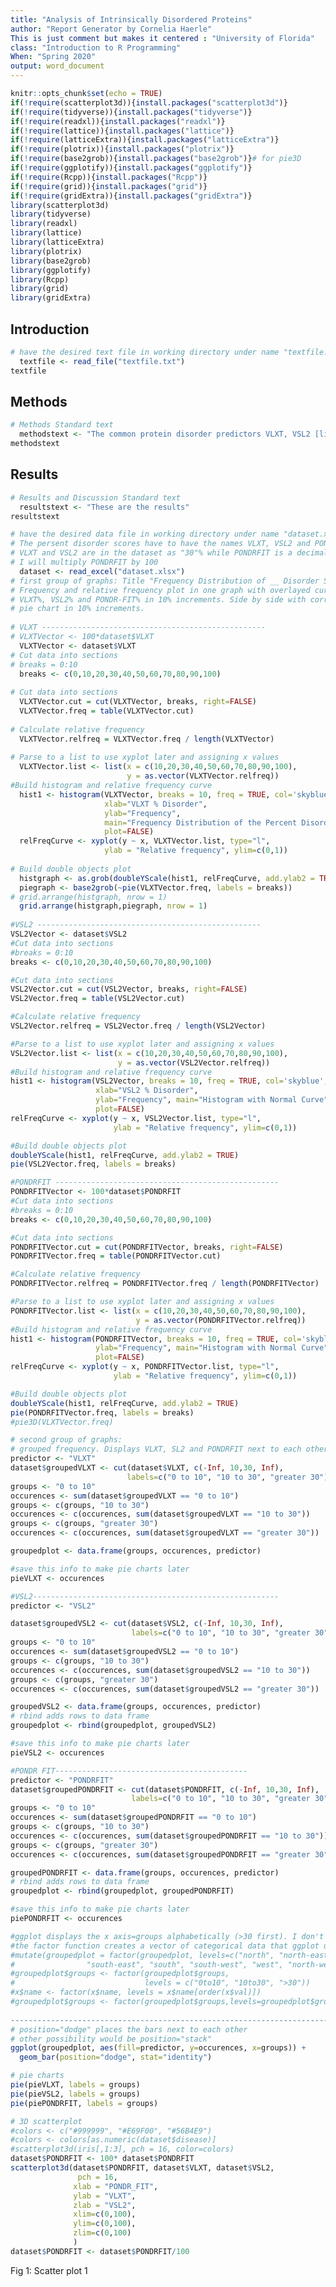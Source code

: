 ```yaml
---
title: "Analysis of Intrinsically Disordered Proteins"
author: "Report Generator by Cornelia Haerle"
This is just comment but makes it centered : "University of Florida"
class: "Introduction to R Programming"
When: "Spring 2020"
output: word_document
---
```


```r
knitr::opts_chunk$set(echo = TRUE)
if(!require(scatterplot3d)){install.packages("scatterplot3d")}
if(!require(tidyverse)){install.packages("tidyverse")}
if(!require(readxl)){install.packages("readxl")}
if(!require(lattice)){install.packages("lattice")}
if(!require(latticeExtra)){install.packages("latticeExtra")}
if(!require(plotrix)){install.packages("plotrix")}
if(!require(base2grob)){install.packages("base2grob")}# for pie3D
if(!require(ggplotify)){install.packages("ggplotify")}
if(!require(Rcpp)){install.packages("Rcpp")}
if(!require(grid)){install.packages("grid")}
if(!require(gridExtra)){install.packages("gridExtra")}
library(scatterplot3d)
library(tidyverse)
library(readxl)
library(lattice)
library(latticeExtra)
library(plotrix) 
library(base2grob)
library(ggplotify)
library(Rcpp) 
library(grid)
library(gridExtra)

```

## Introduction

```r
# have the desired text file in working directory under name "textfile.txt"
  textfile <- read_file("textfile.txt") 
textfile
```

## Methods
```r
# Methods Standard text
  methodstext <- "The common protein disorder predictors VLXT, VSL2 [link](http://www.pondr.com) and the metapredictor PONDRFIT [link](http://original.disprot.org/pondr-fit.php) that are being provided by the input file are analyzed and visualized "
methodstext
```

## Results
```r
# Results and Discussion Standard text
  resultstext <- "These are the results"
resultstext
```

```r
# have the desired data file in working directory under name "dataset.xlsx".
# The persent disorder scores have to have the names VLXT, VSL2 and PONDRFIT.
# VLXT and VSL2 are in the dataset as "30"% while PONDRFIT is a decimal (0.3) so
# I will multiply PONDRFIT by 100
  dataset <- read_excel("dataset.xlsx")
# first group of graphs: Title "Frequency Distribution of __ Disorder Score"
# Frequency and relative frequency plot in one graph with overlayed curve for 
# VLXT%, VSL2% and PONDR-FIT% in 10% increments. Side by side with corresponding 
# pie chart in 10% increments.
    
# VLXT --------------------------------------------------
# VLXTVector <- 100*dataset$VLXT
  VLXTVector <- dataset$VLXT  
# Cut data into sections
# breaks = 0:10
  breaks <- c(0,10,20,30,40,50,60,70,80,90,100) 
    
# Cut data into sections
  VLXTVector.cut = cut(VLXTVector, breaks, right=FALSE)
  VLXTVector.freq = table(VLXTVector.cut) 
    
# Calculate relative frequency
  VLXTVector.relfreq = VLXTVector.freq / length(VLXTVector) 
    
# Parse to a list to use xyplot later and assigning x values
  VLXTVector.list <- list(x = c(10,20,30,40,50,60,70,80,90,100), 
                          y = as.vector(VLXTVector.relfreq))
#Build histogram and relative frequency curve
  hist1 <- histogram(VLXTVector, breaks = 10, freq = TRUE, col='skyblue',
                     xlab="VLXT % Disorder", 
                     ylab="Frequency", 
                     main="Frequency Distribution of the Percent Disorder Score", 
                     plot=FALSE)
  relFreqCurve <- xyplot(y ~ x, VLXTVector.list, type="l", 
                     ylab = "Relative frequency", ylim=c(0,1))
    
# Build double objects plot
  histgraph <- as.grob(doubleYScale(hist1, relFreqCurve, add.ylab2 = TRUE))
  piegraph <- base2grob(~pie(VLXTVector.freq, labels = breaks))
# grid.arrange(histgraph, nrow = 1)
  grid.arrange(histgraph,piegraph, nrow = 1)
  
#VSL2 --------------------------------------------------
VSL2Vector <- dataset$VSL2
#Cut data into sections
#breaks = 0:10
breaks <- c(0,10,20,30,40,50,60,70,80,90,100) 

#Cut data into sections
VSL2Vector.cut = cut(VSL2Vector, breaks, right=FALSE)
VSL2Vector.freq = table(VSL2Vector.cut) 

#Calculate relative frequency
VSL2Vector.relfreq = VSL2Vector.freq / length(VSL2Vector) 

#Parse to a list to use xyplot later and assigning x values
VSL2Vector.list <- list(x = c(10,20,30,40,50,60,70,80,90,100), 
                        y = as.vector(VSL2Vector.relfreq))
#Build histogram and relative frequency curve
hist1 <- histogram(VSL2Vector, breaks = 10, freq = TRUE, col='skyblue', 
                   xlab="VSL2 % Disorder", 
                   ylab="Frequency", main="Histogram with Normal Curve",
                   plot=FALSE)
relFreqCurve <- xyplot(y ~ x, VSL2Vector.list, type="l", 
                       ylab = "Relative frequency", ylim=c(0,1))

#Build double objects plot
doubleYScale(hist1, relFreqCurve, add.ylab2 = TRUE)
pie(VSL2Vector.freq, labels = breaks)

#PONDRFIT --------------------------------------------------
PONDRFITVector <- 100*dataset$PONDRFIT
#Cut data into sections
#breaks = 0:10
breaks <- c(0,10,20,30,40,50,60,70,80,90,100) 

#Cut data into sections
PONDRFITVector.cut = cut(PONDRFITVector, breaks, right=FALSE)
PONDRFITVector.freq = table(PONDRFITVector.cut) 

#Calculate relative frequency
PONDRFITVector.relfreq = PONDRFITVector.freq / length(PONDRFITVector) 

#Parse to a list to use xyplot later and assigning x values
PONDRFITVector.list <- list(x = c(10,20,30,40,50,60,70,80,90,100), 
                            y = as.vector(PONDRFITVector.relfreq))
#Build histogram and relative frequency curve
hist1 <- histogram(PONDRFITVector, breaks = 10, freq = TRUE, col='skyblue', xlab="PONDRFIT % Disorder", 
                   ylab="Frequency", main="Histogram with Normal Curve",
                   plot=FALSE)
relFreqCurve <- xyplot(y ~ x, PONDRFITVector.list, type="l", 
                       ylab = "Relative frequency", ylim=c(0,1))

#Build double objects plot
doubleYScale(hist1, relFreqCurve, add.ylab2 = TRUE)
pie(PONDRFITVector.freq, labels = breaks)
#pie3D(VLXTVector.freq)

```


```r
# second group of graphs:
# grouped frequency. Displays VLXT, SL2 and PONDRFIT next to each other for the 3 groups
predictor <- "VLXT"
dataset$groupedVLXT <- cut(dataset$VLXT, c(-Inf, 10,30, Inf),
                          labels=c("0 to 10", "10 to 30", "greater 30"))
groups <- "0 to 10"
occurences <- sum(dataset$groupedVLXT == "0 to 10")
groups <- c(groups, "10 to 30")
occurences <- c(occurences, sum(dataset$groupedVLXT == "10 to 30"))
groups <- c(groups, "greater 30")
occurences <- c(occurences, sum(dataset$groupedVLXT == "greater 30"))

groupedplot <- data.frame(groups, occurences, predictor)

#save this info to make pie charts later
pieVLXT <- occurences

#VSL2-------------------------------------------------------
predictor <- "VSL2"

dataset$groupedVSL2 <- cut(dataset$VSL2, c(-Inf, 10,30, Inf),
                           labels=c("0 to 10", "10 to 30", "greater 30"))
groups <- "0 to 10"
occurences <- sum(dataset$groupedVSL2 == "0 to 10")
groups <- c(groups, "10 to 30")
occurences <- c(occurences, sum(dataset$groupedVSL2 == "10 to 30"))
groups <- c(groups, "greater 30")
occurences <- c(occurences, sum(dataset$groupedVSL2 == "greater 30"))

groupedVSL2 <- data.frame(groups, occurences, predictor)
# rbind adds rows to data frame
groupedplot <- rbind(groupedplot, groupedVSL2)

#save this info to make pie charts later
pieVSL2 <- occurences

#PONDR FIT-------------------------------------------
predictor <- "PONDRFIT"
dataset$groupedPONDRFIT <- cut(dataset$PONDRFIT, c(-Inf, 10,30, Inf),
                           labels=c("0 to 10", "10 to 30", "greater 30"))
groups <- "0 to 10"
occurences <- sum(dataset$groupedPONDRFIT == "0 to 10")
groups <- c(groups, "10 to 30")
occurences <- c(occurences, sum(dataset$groupedPONDRFIT == "10 to 30"))
groups <- c(groups, "greater 30")
occurences <- c(occurences, sum(dataset$groupedPONDRFIT == "greater 30"))

groupedPONDRFIT <- data.frame(groups, occurences, predictor)
# rbind adds rows to data frame
groupedplot <- rbind(groupedplot, groupedPONDRFIT)

#save this info to make pie charts later
piePONDRFIT <- occurences

#ggplot displays the x axis=groups alphabetically (>30 first). I don't want that
#the factor function creates a vector of categorical data that ggplot uses to sort
#mutate(groupedplot = factor(groupedplot, levels=c("north", "north-east", "east", 
#                "south-east", "south", "south-west", "west", "north-west")))
#groupedplot$groups <- factor(groupedplot$groups, 
#                             levels = c("0to10", "10to30", ">30"))
#x$name <- factor(x$name, levels = x$name[order(x$val)])
#groupedplot$groups <- factor(groupedplot$groups,levels=groupedplot$groups[order(x$val)])
                           
----------------------------------------------------------------------------------
# position="dodge" places the bars next to each other 
# other possibility would be position="stack"
ggplot(groupedplot, aes(fill=predictor, y=occurences, x=groups)) + 
  geom_bar(position="dodge", stat="identity")

# pie charts
pie(pieVLXT, labels = groups)
pie(pieVSL2, labels = groups)
pie(piePONDRFIT, labels = groups)
```

```r
# 3D scatterplot
#colors <- c("#999999", "#E69F00", "#56B4E9")
#colors <- colors[as.numeric(dataset$disease)]
#scatterplot3d(iris[,1:3], pch = 16, color=colors)
dataset$PONDRFIT <- 100* dataset$PONDRFIT
scatterplot3d(dataset$PONDRFIT, dataset$VLXT, dataset$VSL2,
               pch = 16, 
              xlab = "PONDR_FIT",
              ylab = "VLXT",
              zlab = "VSL2",
              xlim=c(0,100),
              ylim=c(0,100),
              zlim=c(0,100)
              )
dataset$PONDRFIT <- dataset$PONDRFIT/100
```

Fig 1: Scatter plot 1 

